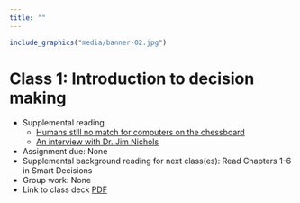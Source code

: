 ```yaml
---
title: ""
---
```


<!--
library(knitr)
rmarkdown::render_site("Class-01.Rmd")# build website

# rmarkdown::render_site()# build webpage
# COPY FILES TO DOCS FOR GITHUB.IO
system(paste("xcopy", 
    '"C:/Users/mcolvin/Documents/Teaching/WFA8433-Natural-Resource-Decision-Making/Course-Materials/_site"', 
    '"C:/Users/mcolvin/Documents/Teaching/WFA8433-Natural-Resource-Decision-Making//Docs"',
    "/E /C /H /R /K /O /Y")) 
  q(save="no") 
-->



```r
include_graphics("media/banner-02.jpg")
```

# Class 1: Introduction to decision making

 
* Supplemental reading
    * [Humans still no match for computers on the chessboard](pdfs/chess-ai-npr.pdf)
    * [An interview with Dr. Jim Nichols](pdfs/Nichols-interview.pdf)
* Assignment due: None
* Supplemental background reading for next class(es): Read Chapters 1-6 in Smart Decisions
* Group work: None
* Link to class deck [PDF](pdfs/class-01.pdf)




<!--

hare Rmd fragments you should name them with a leading underscore (_) 
then include them within their parent Rmd document using the child chunk option
run as a child with a deck and narrative...
## For next class
get content from archive.
using img source was messing shit up use knitr include 
-->


